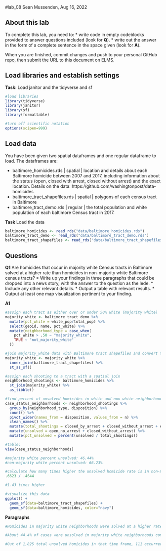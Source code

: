 #lab_08
Sean Mussenden, Aug 16, 2022

## About this lab

To complete this lab, you need to:
* write code in empty codeblocks provided to answer questions included (look for **Q**).
* write out the answer in the form of a complete sentence in the space given (look for **A**).

When you are finished, commit changes and push to your personal GitHub repo, then submit the URL to this document on ELMS.

## Load libraries and establish settings
**Task**: Load janitor and the tidyverse and sf

```r
#load libraries
library(tidyverse)
library(janitor)
library(sf)
library(formattable)

#turn off scientific notation
options(scipen=999)
```


## Load data

You have been given two spatial dataframes and one regular dataframe to load.  The dataframes are:

* baltimore_homicides.rds | spatial | location and details about each Baltimore homicide between 2007 and 2017, including information about the status (open, closed with arrest, closed without arrest) and the exact location. Details on the data: https://github.com/washingtonpost/data-homicides
* baltimore_tract_shapefiles.rds | spatial | polygons of each census tract in Baltimore
* baltimore_tract_demo.rds | regular | the total population and white population of each baltimore Census tract in 2017.

**Task** Load the data

```r
baltimore_homicides <- read_rds("data/baltimore_homicides.rds")
baltimore_tract_demo <- read_rds("data/baltimore_tract_demo.rds")
baltimore_tract_shapefiles <- read_rds("data/baltimore_tract_shapefiles.rds")
```

## Questions

**Q1** Are homicides that occur in majority white Census tracts in Baltimore solved at a higher rate than homicides in non-majority white Baltimore census tracts?
* Write up your findings in three paragraphs that could be dropped into a news story, with the answer to the question as the lede. 
* Include any other relevant details.
* Output a table with relevant results. 
* Output at least one map visualization pertinent to your finding. 

**A1** 

```r
#assign each tract as either over or under 50% white (majority white)
majority_white <- baltimore_tract_demo %>%
  mutate(pct_white = white_pop/total_pop) %>%
  select(geoid, name, pct_white) %>%
  mutate(neighborhood_type = case_when(
    pct_white > .50 ~ "majority_white",
    TRUE ~ "not_majority_white"
  ))
```

```r
#join majority_white data with Baltimore tract shapefiles and convert to spatial object 
majority_white <- majority_white %>%
  inner_join(baltimore_tract_shapefiles) %>%
  st_as_sf()
```

```r
#assign each shooting to a tract with a spatial join
neighborhood_shootings <- baltimore_homicides %>%
  st_join(majority_white) %>%
  as_tibble()
```

```r
#find percent of unsolved homicides in white and non-white neighborhoods
case_status_neighborhoods <- neighborhood_shootings %>%
  group_by(neighborhood_type, disposition) %>%
  count() %>%
  pivot_wider(names_from = disposition, values_from = n) %>%
  clean_names() %>%
  mutate(total_shootings = closed_by_arrest + closed_without_arrest + open_no_arrest) %>%
  mutate(unsolved = open_no_arrest + closed_without_arrest) %>%
  mutate(pct_unsolved = percent(unsolved / total_shootings))

#table:
view(case_status_neighborhoods)

#majority white percent unsolved: 46.44%
#non-majority white percent unsolved: 66.23%

#calculate how many times higher the unsolved homicide rate is in non-majority white neighborhoods compared to majority white neighborhoods
.6623 / .4644

#1.43 times higher 
```

```r
#visualize this data 
ggplot() +
  geom_sf(data=baltimore_tract_shapefiles) +
  geom_sf(data=baltimore_homicides, color="navy")
```

**Paragraphs**
```r
#Homicides in majority white neighborhoods were solved at a higher rate than ones that occurred in non-majority white areas between 2007 and 2017. 

#About 44.4% of cases were unsolved in majority white neighborhoods compared to 66.2% in non-majority white neighborhoods — meaning cases were unsolved at a rate of about 1.43 times higher in non-majority white neighborhoods, according to a data analysis. 

#Out of 1,825 total unsolved homicides in that time frame, 111 occurred in majority white neighborhoods compared to 1,714 in non-majority white neighborhoods. 
```
